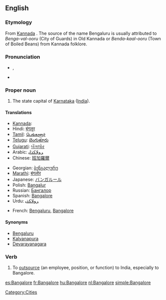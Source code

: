 {{wikipedia}}
==English==

===Etymology===
From [[wikipedia:Kannada|Kannada]] {{term|||tr=Bengaluru}}. The source of the name Bengaluru is usually attributed to ''Benga-val-ooru'' (City of Guards) in Old Kannada or ''Benda-kaal-ooru'' (Town of Boiled Beans) from Kannada folklore.

===Pronunciation===
* {{IPA|/'bæŋgəlɔː(ɹ)/}}, {{SAMPA|/"b{Ng@lor/}}
* {{rhymes|ɔː(r)}}

===Proper noun===
{{en-proper noun}}

# The state capital of [[Karnataka]] ([[India]]).

====Translations====
{{trans-top|state capital of Karnataka, India}}
* [[Kannada]]: {{t|kn|ಬೆಂಗಳೂರು}}
* Hindi: [[बंगलूर]]
* [[Tamil]]: [[பெங்களூர்]]
* [[Telugu]]: [[బెంగుళూరు]]
* [[Gujarati]]: [[બેંગલોર]]
* Arabic: [[ﺮﻮﻠﺎﻜﺬﺎﺒ]]
* Chinese: [[班加羅爾]]
{{trans-mid}}
* Georgian: [[ბენგალურუ]]
* [[Marathi]]: [[बंगलोर]]
* Japanese: [[バンガルール]]
* Polish: [[Bangalur]]
* Russian: [[Бангалор]]
* Spanish: [[Bangalore]]
* Urdu: [[ﺮﻮﻠﺎﻜﺬﺒ]]
{{trans-bottom}}

{{checktrans-top}}
* French: [[Bengaluru]], [[Bangalore]]
{{checktrans-bottom}}

====Synonyms====
* [[Bengaluru]]
* [[Kalyanapura]] {{qualifier|former name}}
* [[Devarayanagara]] {{qualifier|former name}}

===Verb===
{{en-verb|Bangalor|ed}}

# To [[outsource]] (an employee, position, or function) to India, especially to Bangalore.

[[Category:Cities]]

[[es:Bangalore]]
[[fr:Bangalore]]
[[hu:Bangalore]]
[[nl:Bangalore]]
[[simple:Bangalore]]